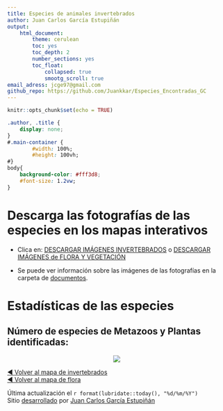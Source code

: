 ```yaml
---
title: Especies de animales invertebrados
author: Juan Carlos García Estupiñán
output: 
    html_document:
        theme: cerulean
        toc: yes
        toc_depth: 2
        number_sections: yes
        toc_float: 
            collapsed: true
            smootg_scroll: true
email_adress: jcge97@gmail.com
github_repo: https://github.com/Juankkar/Especies_Encontradas_GC
---
```


```r
knitr::opts_chunk$set(echo = TRUE)
```

```css
.author, .title {
    display: none;
}
#.main-container {
        #width: 100%;
        #height: 100vh;
#}
body{
    background-color: #fff3d8;
    #font-size: 1.2vw;
}
```
# **Descarga las fotografías de las especies en los mapas interativos**

* Clica en: [DESCARGAR IMÁGENES INVERTEBRADOS](https://www.dropbox.com/scl/fo/j8wy15nzlrpn98dkpsu6e/h?rlkey=27la6qjalew06kc9wy3cgundv&dl=1) o [DESCARGAR IMÁGENES de FLORA Y VEGETACIÓN](https://www.dropbox.com/scl/fo/z9ad8tcbh02d2zy7g7xf0/h?rlkey=yvu3gii63sfvpicsgplvbty88&dl=1) 

* Se puede ver información sobre las imágenes de las fotografías en la carpeta de [documentos](docs/info.md).

# **Estadísticas de las especies**

## Número de especies de Metazoos y Plantas identificadas:

<center>

![](figures/n_plantae_metazoa.png)

</center>

<a href="./invertebrates">&#9664; Volver al mapa de invertebrados</a>  
<a href="./flora">&#9664; Volver al mapa de flora</a>  

Última actualización el `r format(lubridate::today(), "%d/%m/%Y")`  
Sitio [desarrollado](`r rmarkdown::metadata$github_repo`) por [Juan Carlos García Estupiñán](mailto:`r rmarkdown::metadata$email_adress`)
